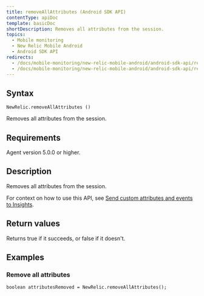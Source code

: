 ```yaml
---
title: removeAllAttributes (Android SDK API)
contentType: apiDoc
template: basicDoc
shortDescription: Removes all attributes from the session.
topics:
  - Mobile monitoring
  - New Relic Mobile Android
  - Android SDK API
redirects:
  - /docs/mobile-monitoring/new-relic-mobile-android/android-sdk-api/removeallattributes-android-agent-api
  - /docs/mobile-monitoring/new-relic-mobile-android/android-sdk-api/removeallattributes-android-sdk-api
---
```


## Syntax

```
NewRelic.removeAllAttributes ()
```

Removes all attributes from the session.

## Requirements

Agent version 5.0.0 or higher.

## Description

Removes all attributes from the session.

For context on how to use this API, see [Send custom attributes and events to Insights](/docs/mobile-monitoring/new-relic-mobile-android/install-configure/work-android-sdk-api#attributes-events-insights).

## Return values

Returns true if it succeeds, or false if it doesn't.

## Examples

### Remove all attributes

```
boolean attributesRemoved = NewRelic.removeAllAttributes();
```
